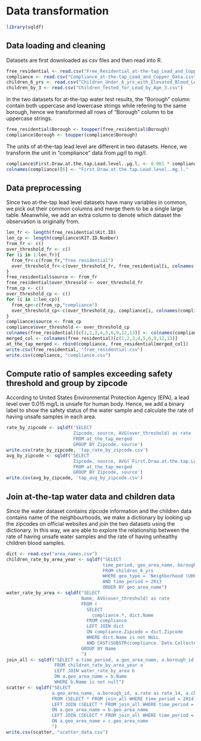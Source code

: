 # Data transformation

```r
library(sqldf)
```

## Data loading and cleaning

Datasets are first downloaded as csv files and then read into R. 

```r
free_residential <- read.csv("Free_Residential_at-the-tap_Lead_and_Copper_Data.csv")
compliance <- read.csv("Compliance_at-the-tap_Lead_and_Copper_Data.csv")
children_6_yrs <- read.csv("Children_Under_6_yrs_with_Elevated_Blood_Lead_Levels__BLL_.csv")
children_by_3 <- read.csv("Children_Tested_for_Lead_by_Age_3.csv")
```

In the two datasets for at-the-tap water test results, the "Borough" column contain both uppercase and lowercase strings while refering to the same borough, hence we transformed all rows of "Borough" column to be uppercase strings.

```r
free_residential$Borough <- toupper(free_residential$Borough)
compliance$Borough <- toupper(compliance$Borough)
```

The units of at-the-tap lead level are different in two datasets. Hence, we transform the unit in "compliance" data from $\mu g/l$ to $mg/l$.

```r
compliance$First.Draw.at.the.tap.Lead.level..µg.l. <- 0.001 * compliance$First.Draw.at.the.tap.Lead.level..µg.l.
colnames(compliance)[6] <- "First.Draw.at.the.tap.Lead.level..mg.l."
```

## Data preprocessing

Since two at-the-tap lead level datasets have many variables in common, we pick out their common columns and merge them to be a single large table. Meanwhile, we add an extra column to denote which dataset the observation is originally from.

```r
len_fr <- length(free_residential$Kit.ID)
len_cp <- length(compliance$KIT.ID.Number)
from_fr <- c()
over_threshold_fr <- c()
for (i in 1:len_fr){
  from_fr<-c(from_fr,"free residential")
  over_threshold_fr<-c(over_threshold_fr, free_residential[i, colnames(free_residential)[6]] > 0.015)
}
free_residential$source <- from_fr
free_residential$over_thresold <- over_threshold_fr
from_cp <- c()
over_threshold_cp <- c()
for (i in 1:len_cp){
  from_cp<-c(from_cp,"compliance")
  over_threshold_cp<-c(over_threshold_cp, compliance[i, colnames(compliance)[6]] > 0.015)
}
compliance$source <- from_cp
compliance$over_threshold <- over_threshold_cp
colnames(free_residential)[c(1,2,3,4,5,6,9,12,13)] <- colnames(compliance)
merged_col <- colnames(free_residential)[c(1,2,3,4,5,6,9,12,13)]
at_the_tap_merged <- rbind(compliance, free_residential[merged_col])
write.csv(free_residential, "free_residential.csv")
write.csv(compliance, "compliance.csv")
```

## Compute ratio of samples exceeding safety threshold and group by zipcode

According to United States Environmental Protection Agency (EPA), a lead level over 0.015 mg/L is unsafe for human body. Hence, we add a binary label to show the safety status of the water sample and calculate the rate of having unsafe samples in each area.

```r
rate_by_zipcode <- sqldf('SELECT 
                         Zipcode, source, AVG(over_threshold) as rate 
                         FROM at_the_tap_merged 
                         GROUP BY Zipcode, source')
write.csv(rate_by_zipcode, 'tap_rate_by_zipcode.csv')
avg_by_zipcode <- sqldf('SELECT 
                         Zipcode, source, AVG(`First.Draw.at.the.tap.Lead.level..mg.l.`) as avg_lead_level
                         FROM at_the_tap_merged 
                         GROUP BY Zipcode, source')
write.csv(avg_by_zipcode, 'tap_avg_by_zipcode.csv')
```

## Join at-the-tap water data and children data

Since the water dataset contains zipcode information and the children data contains name of the neighbourhoods, we make a dictionary by looking up the zipcodes on official websites and join the two datasets using the dictionary. In this way, we are able to explore the relationship between the rate of having unsafe water samples and the rate of having unhealthy children blood samples.

```r
dict <- read.csv("area_names.csv")
children_rate_by_area_year <- sqldf("SELECT 
                                    time_period, geo_area_name, borough_id,  `Children.under.6.years.with.elevated.blood.lead.levels..BLL..Rate..BLL..5.µg.dL.per.1.000.tested` AS children_rate
                                    FROM children_6_yrs 
                                    WHERE geo_type = 'Neighborhood (UHF 42)' 
                                    AND time_period > 2013
                                    ORDER BY geo_area_name")
water_rate_by_area <- sqldf("SELECT 
                            Name, AVG(over_threshold) as rate                       
                            FROM (
                              SELECT 
                                compliance.*, dict.Name
                              FROM compliance
                              LEFT JOIN dict
                              ON compliance.Zipcode = dict.Zipcode
                              WHERE dict.Name is not NULL
                              AND CAST(SUBSTR(compliance.`Date.Collected`, 7, 4) AS int) <= 2016) x
                            GROUP BY Name
                            ")
join_all <- sqldf("SELECT a.time_period, a.geo_area_name, a.borough_id, a.children_rate, b.rate 
                  FROM children_rate_by_area_year a 
                  LEFT JOIN water_rate_by_area b 
                  ON a.geo_area_name = b.Name
                  WHERE b.Name is not null")
scatter <- sqldf("SELECT 
                 a.geo_area_name, a.borough_id, a.rate as rate_14, a.children_rate as crate_14, b.rate as rate_15, b.children_rate as crate_15, c.rate as rate_16, c.children_rate as crate_16
                 FROM (SELECT * FROM join_all WHERE time_period = 2014) a 
                 LEFT JOIN (SELECT * FROM join_all WHERE time_period = 2015) b 
                 ON a.geo_area_name = b.geo_area_name 
                 LEFT JOIN (SELECT * FROM join_all WHERE time_period = 2016) c 
                 ON a.geo_area_name = c.geo_area_name 
                 ")
write.csv(scatter, "scatter_data.csv")
```